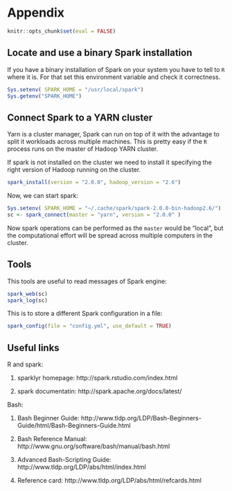 # Appendix

```r
knitr::opts_chunk$set(eval = FALSE)
```


## Locate and use a binary Spark installation 

If you have a binary installation of Spark on your system you have to tell to `R` where it is. For that set this environment variable and check it correctness.

```R
Sys.setenv( SPARK_HOME = "/usr/local/spark")
Sys.getenv("SPARK_HOME")
```

## Connect Spark to a YARN cluster

Yarn is a cluster manager, Spark can run on top of it with the advantage to split it workloads across multiple machines. This is pretty easy if the `R` process runs on the master of Hadoop YARN cluster.

If spark is not installed on the cluster we need to install it specifying the right version of Hadoop running on the cluster. 

```R
spark_install(version = "2.0.0", hadoop_version = "2.6")

```

Now, we can start spark:

```R
Sys.setenv( SPARK_HOME = "~/.cache/spark/spark-2.0.0-bin-hadoop2.6/")
sc <- spark_connect(master = "yarn", version = "2.0.0" )
```

Now spark operations can be performed as the `master` would be "local", but the computational effort will be spread across multiple computers in the cluster.

## Tools

This tools are useful to read messages of Spark engine:

```r
spark_web(sc)
spark_log(sc)
```

This is to store a different Spark configuration in a file:

```r
spark_config(file = "config.yml", use_default = TRUE)
```

## Useful links

R and spark:

1. sparklyr homepage: http://spark.rstudio.com/index.html

2. spark documentatin: http://spark.apache.org/docs/latest/

Bash:

1. Bash Beginner Guide: http://www.tldp.org/LDP/Bash-Beginners-Guide/html/Bash-Beginners-Guide.html

2. Bash Reference Manual: http://www.gnu.org/software/bash/manual/bash.html

3. Advanced Bash-Scripting Guide: http://www.tldp.org/LDP/abs/html/index.html

4. Reference card: http://www.tldp.org/LDP/abs/html/refcards.html
